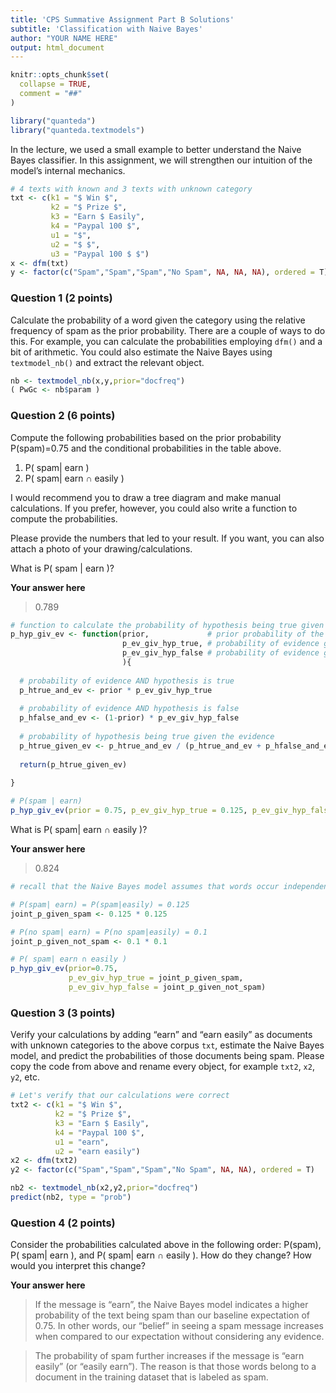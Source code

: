 ```yaml
---
title: 'CPS Summative Assignment Part B Solutions'
subtitle: 'Classification with Naive Bayes'
author: "YOUR NAME HERE"
output: html_document
---
```


```r
knitr::opts_chunk$set(
  collapse = TRUE,
  comment = "##"
)

library("quanteda")
library("quanteda.textmodels")
```




In the lecture, we used a small example to better understand the Naive Bayes classifier. In this assignment, we will strengthen our intuition of the model's internal mechanics.

```r
# 4 texts with known and 3 texts with unknown category
txt <- c(k1 = "$ Win $", 
         k2 = "$ Prize $", 
         k3 = "Earn $ Easily", 
         k4 = "Paypal 100 $",
         u1 = "$",
         u2 = "$ $",
         u3 = "Paypal 100 $ $")
x <- dfm(txt) 
y <- factor(c("Spam","Spam","Spam","No Spam", NA, NA, NA), ordered = T)
```

### Question 1 (2 points)

Calculate the probability of a word given the category using the relative frequency of spam as the prior probability. There are a couple of ways to do this. For example, you can calculate the probabilities employing `dfm()` and a bit of arithmetic. You could also estimate the Naive Bayes using `textmodel_nb()` and extract the relevant object. 

```r
nb <- textmodel_nb(x,y,prior="docfreq")
( PwGc <- nb$param )  
```


### Question 2 (6 points)

Compute the following probabilities based on the prior probability P(spam)=0.75 and the conditional probabilities in the table above.

1. P( spam| earn )
2. P( spam| earn ∩ easily )

I would recommend you to draw a tree diagram and make manual calculations. If you prefer, however, you could also write a function to compute the probabilities.

Please provide the numbers that led to your result. If you want, you can also attach a photo of your drawing/calculations.


What is P( spam | earn )?

**Your answer here**

> 0.789

```r
# function to calculate the probability of hypothesis being true given the evidence
p_hyp_giv_ev <- function(prior,             # prior probability of the hypothesis
                         p_ev_giv_hyp_true, # probability of evidence given the hypothesis is true
                         p_ev_giv_hyp_false # probability of evidence given the hypothesis is false
                         ){
  
  # probability of evidence AND hypothesis is true
  p_htrue_and_ev <- prior * p_ev_giv_hyp_true
  
  # probability of evidence AND hypothesis is false  
  p_hfalse_and_ev <- (1-prior) * p_ev_giv_hyp_false
  
  # probability of hypothesis being true given the evidence
  p_htrue_given_ev <- p_htrue_and_ev / (p_htrue_and_ev + p_hfalse_and_ev)
  
  return(p_htrue_given_ev)
  
}

# P(spam | earn)
p_hyp_giv_ev(prior = 0.75, p_ev_giv_hyp_true = 0.125, p_ev_giv_hyp_false = 0.1)

```

What is P( spam| earn ∩ easily )? 

**Your answer here**

> 0.824

```r
# recall that the Naive Bayes model assumes that words occur independently. So we can multiply the probabilities of a word given spam with each other to get the probability of the words occurring together in a spam message

# P(spam| earn) = P(spam|easily) = 0.125
joint_p_given_spam <- 0.125 * 0.125

# P(no spam| earn) = P(no spam|easily) = 0.1
joint_p_given_not_spam <- 0.1 * 0.1

# P( spam| earn ∩ easily )
p_hyp_giv_ev(prior=0.75, 
             p_ev_giv_hyp_true = joint_p_given_spam, 
             p_ev_giv_hyp_false = joint_p_given_not_spam)

```


### Question 3 (3 points)

Verify your calculations by adding "earn" and "earn easily" as documents with unknown categories to the above corpus `txt`, estimate the Naive Bayes model, and predict the probabilities of those documents being spam. Please copy the code from above and rename every object, for example `txt2`, `x2`, `y2`, etc. 

```r
# Let's verify that our calculations were correct
txt2 <- c(k1 = "$ Win $", 
          k2 = "$ Prize $", 
          k3 = "Earn $ Easily", 
          k4 = "Paypal 100 $",
          u1 = "earn",
          u2 = "earn easily")
x2 <- dfm(txt2) 
y2 <- factor(c("Spam","Spam","Spam","No Spam", NA, NA), ordered = T)

nb2 <- textmodel_nb(x2,y2,prior="docfreq")
predict(nb2, type = "prob")
```


### Question 4 (2 points)

Consider the probabilities calculated above in the following order: P(spam), P( spam| earn ), and P( spam| earn ∩ easily ). How do they change? How would you interpret this change?

**Your answer here**

> If the message is "earn", the Naive Bayes model indicates a higher probability of the text being spam than our baseline expectation of 0.75. In other words, our "belief" in seeing a spam message increases when compared to our expectation without considering any evidence.

> The probability of spam further increases if the message is "earn easily" (or "easily earn"). The reason is that those words belong to a document in the training dataset that is labeled as spam.



